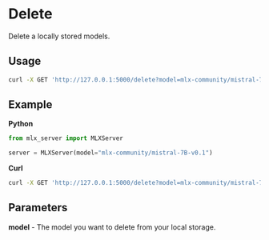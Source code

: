 # Delete

Delete a locally stored models.

## Usage

```bash copy
curl -X GET 'http://127.0.0.1:5000/delete?model=mlx-community/mistral-7B-v0.1'
```

## Example

**Python**

```python copy
from mlx_server import MLXServer

server = MLXServer(model="mlx-community/mistral-7B-v0.1")
```

**Curl**

```bash copy
curl -X GET 'http://127.0.0.1:5000/delete?model=mlx-community/mistral-7B-v0.1'
```

## Parameters

**model** - The model you want to delete from your local storage.
